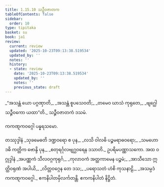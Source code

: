 ```yaml
---
title: 1.15.10 သဉ္ဇီဝဇာတက
tableOfContents: false
sidebar:
  order: 10
type: tipitaka
basket: su
book: ja1
review:
  current: review
  updated: '2025-10-23T09:13:38.519534'
  updated_by: ''
  notes: ''
  history:
  - state: review
    date: '2025-10-23T09:13:38.519534'
    updated_by: ''
    notes: ''
    previous_state: draft
---
```



<ReviewStatus review={frontmatter.review} showDetails={true} />

<HypothesisAnnotation frontmatter={frontmatter} />

<DynamicBreadcrumb />

<Division number="150" book="ja1" e="ch" v="22" p="35">

<Paragraph number="331" type="verses" book="ja1">
_“အသန္တံ ယော ပဂ္ဂဏှာတိ,_  
_အသန္တံ စူပသေဝတိ;_  
_တမေဝ ဃာသံ ကုရုတေ,_  
_ဗျဂ္ဃေါ သဉ္ဇီဝကော ယထာ”တိ._  


</Paragraph>
</Division>

<Paragraph number="332" type="center" book="ja1">
သဉ္ဇီဝဇာတကံ ဒသမံ.

  
ကကဏ္ဋကဝဂ္ဂေါ ပန္နရသမော.



</Paragraph>

<Paragraph number="333" type="center" book="ja1">
တဿုဒ္ဒါနံ


</Paragraph>

<Paragraph number="334" type="verses" book="ja1">
_သုခမေဓတိ ဒဏ္ဍဝရော စ ပုန,_  
_လသိ ဝါလဓိ ပဉ္စမရာဓဝရော;_  
_သမဟောဒဓိ ကတ္တိက ဗောန္ဒိ ပုန,_  
_စတုရင်္ဂုလဗျဂ္ဃဝရေန ဒသာတိ._  


</Paragraph>

<Paragraph number="335" type="center" book="ja1">
ဥပရိမပဏ္ဏာသကော.



</Paragraph>

<Paragraph number="336" type="center" book="ja1">
အထ ဝဂ္ဂုဒ္ဒါနံ


</Paragraph>

<Paragraph number="337" type="verses" book="ja1">
_အပဏ္ဏကံ သီလဝဂ္ဂကုရုင်္ဂ,_  
_ကုလာဝကံ အတ္ထကာမေန ပဉ္စမံ;_  
_အာသီသော ဣတ္ထိဝရုဏံ အပါယိ,_  
_လိတ္တဝဂ္ဂေန တေ ဒသ;_  
_ပရောသတံ ဟံစိ ကုသနာဠိ,_  
_အသမ္ပဒံ ကကဏ္ဋကဝဂ္ဂေါ._  


</Paragraph>

<Paragraph number="338" type="center" book="ja1">
ဧကနိပါတမှိလင်္ကတန္တိ.



</Paragraph>

<Paragraph number="339" type="center" book="ja1">
ဧကကနိပါတံ နိဋ္ဌိတံ.
</Paragraph>